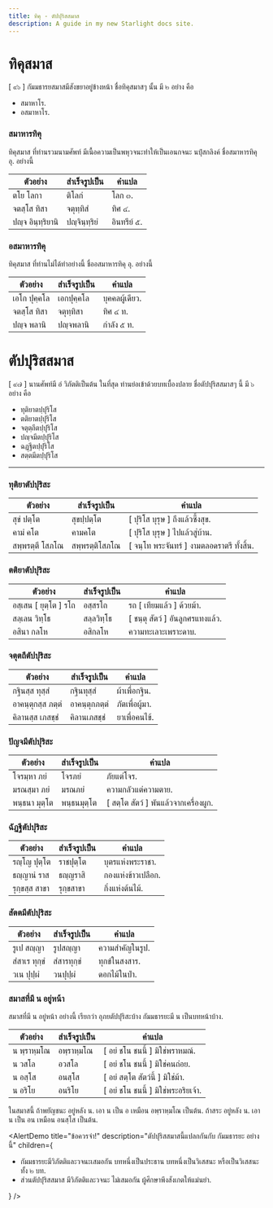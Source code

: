 ```yaml
---
title: ทิคุ - ตัปปุริสสมาส
description: A guide in my new Starlight docs site.
---
```



# ทิคุสมาส

[ ๙๖ ] กัมมธารยสมาสมีสังขยาอยู่ข้างหน้า ชื่อทิคุสมาสๆ นั้น มี ๒ อย่าง คือ

- สมาหาโร.
- อสมาหาโร.

### สมาหารทิคุ

ทิคุสมาส ที่ท่านรวมนามศัพท์ มีเนื้อความเป็นพหุวจนะทำให้เป็นเอนกจนะ นปุํสกลิงค์ ชื่อสมาหารทิคุ อุ. อย่างนี้

| ตัวอย่าง          | สำเร็จรูปเป็น | คำแปล       |
| ----------------- | ------------- | ----------- |
| ตโย โลกา          | ติโลกํ        | โลก ๓.      |
| จตสฺโส ทิสา       | จตุทฺทิสํ     | ทิศ ๔.      |
| ปญฺจ อินฺทฺริยานิ | ปญฺจินฺทฺริยํ | อินทรีย์ ๕. |

### อสมาหารทิคุ

ทิคุสมาส ที่ท่านไม่ได้ทำอย่างนี้ ชื่ออสมาหารทิคุ อุ. อย่างนี้

| ตัวอย่าง     | สำเร็จรูปเป็น | คำแปล          |
| ------------ | ------------- | -------------- |
| เอโก ปุคฺคโล | เอกปุคฺคโล    | บุคคลผู้เดียว. |
| จตสฺโส ทิสา  | จตุทฺทิสา     | ทิศ ๔ ท.       |
| ปญฺจ พลานิ   | ปญฺจพลานิ     | กำลัง ๕ ท.     |

# ตัปปุริสสมาส

[ ๙๗ ] นานศัพท์มี อํ วิภัตติเป็นต้น ในที่สุด ท่านย่อเข้าด้วยบทเบื้องปลาย ชื่อตัปปุริสสมาสๆ นี้ มี ๖ อย่าง คือ

- ทุติยาตปฺปุริโส
- ตติยาตปฺปุริโส
- จตุตฺถีตปฺปุริโส
- ปญฺจมีตปฺปุริโส
- ฉฏฺฐีตปฺปุริโส
- สตฺตมีตปฺปุริโส

---

### ทุติยาตัปปุริสะ

| ตัวอย่าง        | สำเร็จรูปเป็น  | คำแปล                                      |
| --------------- | -------------- | ------------------------------------------ |
| สุขํ ปตฺโต      | สุขปฺปตฺโต     | [ ปุริโส บุรุษ ] ถึงแล้วซึ้งสุข.           |
| คามํ คโต        | คามคโต         | [ ปุริโส บุรุษ ] ไปแล้วสู่บ้าน.            |
| สพฺพรตฺตึ โสภโณ | สพฺพรตฺติโสภโณ | [ จนฺโท พระจันทร์ ] งามตลอดราตรี ทั้งสิ้น. |

### ตติยาตัปปุริสะ

| ตัวอย่าง              | สำเร็จรูปเป็น | คำแปล                            |
| --------------------- | ------------- | -------------------------------- |
| อสฺเสน [ ยุตฺโต ] รโถ | อสฺสรโถ       | รถ [ เทียมแล้ว ] ด้วยม้า.        |
| สลฺเลน วิทฺโธ         | สลฺลวิทฺโธ    | [ ชนฺตุ สัตว์ ] อันลูกศรแทงแล้ว. |
| อสินา กลโห            | อสิกลโห       | ความทะเลาะเพราะดาบ.              |

### จตุตถีตัปปุริสะ

| ตัวอย่าง          | สำเร็จรูปเป็น | คำแปล          |
| ----------------- | ------------- | -------------- |
| กฐินสฺส ทุสฺสํ    | กฐินทุสฺสํ    | ผ้าเพื่อกฐิน.  |
| อาคนฺตุกสฺส ภตฺตํ | อาคนฺตุกภตฺตํ | ภัตเพื่อผู้มา. |
| คิลานสฺส เภสชฺชํ  | คิลานเภสชฺชํ  | ยาเพื่อคนไข้.  |

### ปัญจมีตัปปุริสะ

| ตัวอย่าง      | สำเร็จรูปเป็น | คำแปล                                 |
| ------------- | ------------- | ------------------------------------- |
| โจรมฺหา ภยํ   | โจรภยํ        | ภัยแต่โจร.                            |
| มรณสฺมา ภยํ   | มรณภยํ        | ความกลัวแต่ความตาย.                   |
| พนฺธนา มุตฺโต | พนฺธนมุตฺโต   | [ สตฺโต สัตว์ ] พันแล้วจากเครื่องผูก. |

### ฉัฏฐีตัปปุริสะ

| ตัวอย่าง      | สำเร็จรูปเป็น | คำแปล              |
| ------------- | ------------- | ------------------ |
| รญฺโญ ปุตฺโต  | ราชปุตฺโต     | บุตรแห่งพระราชา.   |
| ธญฺญานํ ราส   | ธญฺญราสิ      | กองแห่งข้าวเปลือก. |
| รุกฺขสฺส สาขา | รุกฺขสาขา     | กิ่งแห่งต้นไม้.    |

### สัตตมีตัปปุริสะ

| ตัวอย่าง      | สำเร็จรูปเป็น | คำแปล           |
| ------------- | ------------- | --------------- |
| รูเป สญฺญา    | รูปสญฺญา      | ความสำคัญในรูป. |
| สํสาเร ทุกฺขํ | สํสารทุกฺขํ   | ทุกข์ในสงสาร.   |
| วเน ปุปฺผํ    | วนปุปฺผํ      | ดอกไม้ในป่า.    |

### สมาสที่มี น อยู่หน้า

สมาสที่มี น อยู่หน้า อย่างนี้ เรียกว่า อุภยตัปปุริสะบ้าง กัมมธารยะมี น เป็นบทหน้าบ้าง.

| ตัวอย่าง    | สำเร็จรูปเป็น | คำแปล                               |
| ----------- | ------------- | ----------------------------------- |
| น พฺราหฺมโณ | อพฺราหฺมโณ    | [ อยํ ชโน ชนนี้ ] มิใช่พราหมณ์.     |
| น วสโล      | อวสโล         | [ อยํ ชโน ชนนี้ ] มิใช่คนถ่อย.      |
| น อสฺโส     | อนสฺโส        | [ อยํ สตฺโต สัตว์นี้ ] มิใช่ม้า.    |
| น อริโย     | อนริโย        | [ อยํ ชโน ชนนี้ ] มิใช่พระอริยเจ้า. |

ในสมาสนี้ ถ้าพยัญชนะ อยู่หลัง น. เอา น เป็น อ เหมือน อพฺราหฺมโณ เป็นต้น.
ถ้าสระ อยู่หลัง น. เอา น เป็น อน เหมือน อนสฺโส เป็นต้น.

<AlertDemo
  title="ข้อควรจำ!"
  description="ตัปปุริสสมาสนี้แปลกกันกับ กัมมธารยะ อย่างนี้"
  children={
    <ul>
      <li>
        กัมมธารยะมีวิภัตติและวจนะเสมอกัน บทหนึ่งเป็นประธาน บทหนึ่งเป็นวิเสสนะ
        หรือเป็นวิเสสนะทั้ง ๒ บท.
      </li>
      <li>
        ส่วนตัปปุริสสมาส มีวิภัตติและวจนะ ไม่เสมอกัน ผู้ศึกษาพึงสังเกตให้แม่นยำ.
      </li>
    </ul>
  }
/>
